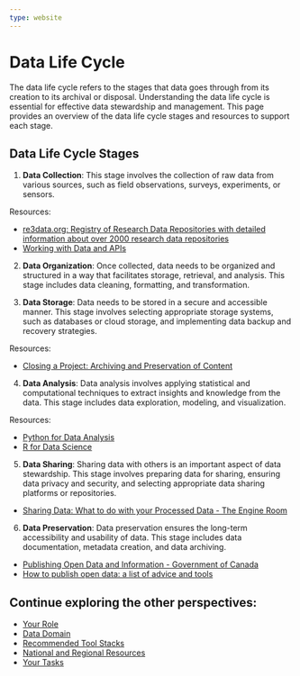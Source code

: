 ```yaml
---
type: website
---
```

# Data Life Cycle

The data life cycle refers to the stages that data goes through from its creation to its archival or disposal. Understanding the data life cycle is essential for effective data stewardship and management. This page provides an overview of the data life cycle stages and resources to support each stage.

## Data Life Cycle Stages

1. **Data Collection**: This stage involves the collection of raw data from various sources, such as field observations, surveys, experiments, or sensors.

Resources: 

- [re3data.org: Registry of Research Data Repositories with detailed information about over 2000 research data repositories](https://www.re3data.org/)
- [Working with Data and APIs](https://open.canada.ca/en/working-data-api/structured-data)


2. **Data Organization**: Once collected, data needs to be organized and structured in a way that facilitates storage, retrieval, and analysis. This stage includes data cleaning, formatting, and transformation.



3. **Data Storage**: Data needs to be stored in a secure and accessible manner. This stage involves selecting appropriate storage systems, such as databases or cloud storage, and implementing data backup and recovery strategies.

Resources: 

- [Closing a Project: Archiving and Preservation of Content](https://the-engine-room.github.io/responsible-data-handbook/chapters/chapter-03-closing-a-project.html)

4. **Data Analysis**: Data analysis involves applying statistical and computational techniques to extract insights and knowledge from the data. This stage includes data exploration, modeling, and visualization.

Resources: 

- [Python for Data Analysis](https://wesmckinney.com/book/)
- [R for Data Science](https://r4ds.had.co.nz/)

5. **Data Sharing**: Sharing data with others is an important aspect of data stewardship. This stage involves preparing data for sharing, ensuring data privacy and security, and selecting appropriate data sharing platforms or repositories.

- [Sharing Data: What to do with your Processed Data - The Engine Room](https://the-engine-room.github.io/responsible-data-handbook/chapters/chapter-02c-sharing-data.html)

6. **Data Preservation**: Data preservation ensures the long-term accessibility and usability of data. This stage includes data documentation, metadata creation, and data archiving.

- [Publishing Open Data and Information - Government of Canada](https://open.canada.ca/en/registry-operations-guide/your-account)
- [How to publish open data: a list of advice and tools](https://github.com/theodi/data-publish-list)

## Continue exploring the other perspectives:

- [Your Role](your-role.qmd)
- [Data Domain](data-domain.qmd)
- [Recommended Tool Stacks](recommended-tools.qmd)
- [National and Regional Resources](national-and-regional-resources.qmd)
- [Your Tasks](your-tasks.qmd)
